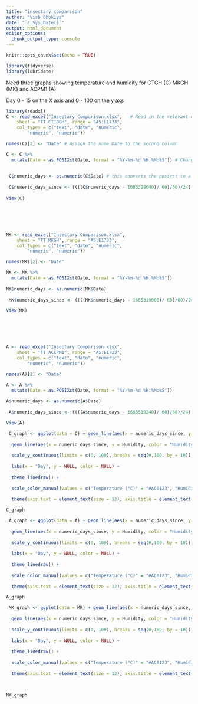 ---
title: "insectary_comparison"
author: "Vish Dhokiya"
date: "`r Sys.Date()`"
output: html_document
editor_options: 
  chunk_output_type: console
---

```{r setup, include=FALSE}
knitr::opts_chunk$set(echo = TRUE)

library(tidyverse)
library(lubridate)
```

Need three graphs showing temperature and humidity for CTGH (C) MKGH (MK) and ACPM1 (A)

Day 0 - 15 on the X axis and 0 - 100 on the y axs

```{r}

library(readxl)
C <- read_excel("Insectary Comparison.xlsx",   # Read in the relevant excel sheet 
    sheet = "TT CTIDGH", range = "A5:E1733", 
    col_types = c("text", "date", "numeric", 
        "numeric", "numeric"))

names(C)[2] <- "Date" # Assign the name Date to the second column

C <- C %>%
  mutate(Date = as.POSIXct(Date, format = "%Y-%m-%d %H:%M:%S")) # Change the data type for date to POSIXct 
  
  
 C$numeric_days <- as.numeric(C$Date) # this converts the posixct to a numerical format which is in seconds since a set time point
  
 C$numeric_days_since <- ((((C$numeric_days - 1685318640)/ 60)/60)/24) # this gives the seconds between the first time point for this insectary and each time point subsequently, and then converts this to days.
 
View(C)






MK <- read_excel("Insectary Comparison.xlsx", 
    sheet = "TT MKGH", range = "A5:E1733", 
    col_types = c("text", "date", "numeric", 
        "numeric", "numeric"))

names(MK)[2] <- "Date"

MK <- MK %>%
  mutate(Date = as.POSIXct(Date, format = "%Y-%m-%d %H:%M:%S"))
  
MK$numeric_days <- as.numeric(MK$Date)
  
 MK$numeric_days_since <- ((((MK$numeric_days - 1685319000)/ 60)/60)/24)

View(MK)






A <- read_excel("Insectary Comparison.xlsx", 
    sheet = "TT ACCPM1", range = "A5:E1733", 
    col_types = c("text", "date", "numeric", 
        "numeric", "numeric"))

names(A)[2] <- "Date"

A <- A %>%
  mutate(Date = as.POSIXct(Date, format = "%Y-%m-%d %H:%M:%S"))
 
A$numeric_days <- as.numeric(A$Date)
  
 A$numeric_days_since <- ((((A$numeric_days - 1685319240)/ 60)/60)/24)

View(A)

```



```{r}


 C_graph <- ggplot(data = C) + geom_line(aes(x = numeric_days_since, y = Temperature, color = "Temperature (°C)"), size = 1) + 
  
  geom_line(aes(x = numeric_days_since, y = Humidity, color = "Humidity (%RH)"), size = 1) +
  
  scale_y_continuous(limits = c(0, 100), breaks = seq(0,100, by = 10)) + scale_x_continuous(limits = c(0, 15), breaks = seq(0, 15, by = 1)) + 
  
  labs(x = "Day", y = NULL, color = NULL) + 
  
  theme_linedraw() +
  
  scale_color_manual(values = c("Temperature (°C)" = "#AC0123", "Humidity (%RH)" = "#7AA8D7")) +
  
  theme(axis.text = element_text(size = 12), axis.title = element_text(size = 14))

C_graph

```


```{r}

 A_graph <- ggplot(data = A) + geom_line(aes(x = numeric_days_since, y = Temperature, color = "Temperature (°C)"), size = 1) + 
  
  geom_line(aes(x = numeric_days_since, y = Humidity, color = "Humidity (%RH)"), size = 1) +
  
  scale_y_continuous(limits = c(0, 100), breaks = seq(0,100, by = 10)) + scale_x_continuous(limits = c(0, 15), breaks = seq(0, 15, by = 1)) + 
  
  labs(x = "Day", y = NULL, color = NULL) + 
  
  theme_linedraw() +
  
  scale_color_manual(values = c("Temperature (°C)" = "#AC0123", "Humidity (%RH)" = "#7AA8D7")) +
  
  theme(axis.text = element_text(size = 12), axis.title = element_text(size = 14))

A_graph

```


```{r}
 MK_graph <- ggplot(data = MK) + geom_line(aes(x = numeric_days_since, y = Temperature, color = "Temperature (°C)"), size = 1) + 
  
  geom_line(aes(x = numeric_days_since, y = Humidity, color = "Humidity (%RH)"), size = 1) +
  
  scale_y_continuous(limits = c(0, 100), breaks = seq(0,100, by = 10)) + scale_x_continuous(limits = c(0, 15), breaks = seq(0, 15, by = 1)) + 
  
  labs(x = "Day", y = NULL, color = NULL) + 
  
  theme_linedraw() +
  
  scale_color_manual(values = c("Temperature (°C)" = "#AC0123", "Humidity (%RH)" = "#7AA8D7")) +
  
  theme(axis.text = element_text(size = 12), axis.title = element_text(size = 14))
  
 

MK_graph

```




